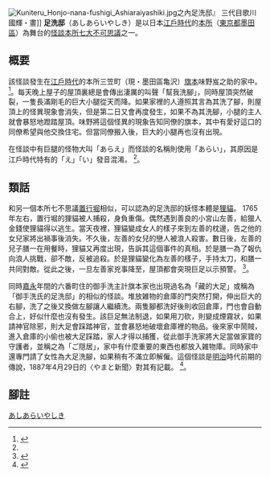 [[File:Kuniteru_Honjo-nana-fushigi_Ashiaraiyashiki.jpg|right]]之內足洗邸』 三代目歌川國輝・畫]]
'''足洗邸'''（あしあらいやしき）是以日本[[江戶時代|江戶時代]]的[[本所|本所]]（[[東京都|東京都]][[墨田區|墨田區]]）為舞台的[[怪談|怪談]][[本所七大不可思議|本所七大不可思議]]之一。

== 概要 ==
該怪談發生在[[江戶時代|江戶時代]]的本所三笠町（現・墨田區亀沢）[[旗本|旗本]]味野岌之助的家中。 <ref name="masao">{{Cite book<!--|和書-->|author=岡崎柾男|title=両國・錦糸町むかし話母が子に語る|year=1983|publisher=下町タイムス社|isbn=978-4-7874 -9015-5|pages=54-57 頁}}</ref>。每天晚上屋子的屋頂裏總是會傳出淒厲的叫聲「幫我洗腳」，同時屋頂突然破裂，一隻長滿剛毛的巨大小腿從天而降。如果家裡的人遵照其言為其洗了腳，則屋頂上的怪異現象會消失，但是第二日又會再度發生，如果不為其洗腳，小腿的主人就會暴怒地蹬踏屋頂。味野將這個怪異的現象告知同僚的旗本，其中有愛好這口的同僚希望與他交換住宅。但當同僚搬入後，巨大的小腿再也沒有出現。

在怪談中有巨腿的怪物大叫「あらえ」而怪談的名稱則使用「あらい」，其原因是江戶時代特有的「え」「い」發音混淆。 <ref name="masao" />。

== 類話 ==
和另一個本所七不思議[[置行堀|置行堀]]相似，可以認為的足洗邸的妖怪本體是[[貉|狸貓]]。 1765年左右，置行堀的狸貓被人捕殺，身負重傷。偶然遇到善良的小宮山左善，給獵人金錢使狸貓得以逃生。當天夜裡，狸貓變成女人的樣子來到左善的枕邊，告之他的女兒家將出禍事後消失。不久後，左善的女兒的戀人被浪人殺害。數日後，左善的兒子膳一在用餐時，狸貓又再度出現，告訴其這個事件的真相。於是膳一為了報仇向浪人挑戰，卻不敵，反被追殺。於是狸貓變化為左善的樣子，手持太刀，和膳一共同對敵。從此之後，一旦左善家兇事降至，屋頂都會突現巨足以示預警。 <ref>{{Cite book<!--|和書-->|title=両國・錦糸町むかし話|pages=126-131頁}}</ref>。

同時[[嘉永_(日本)|嘉永]]年間的六番町住的御手洗主計旗本家也出現過名為「藏的大足」或稱為「御手洗氏的足洗邸」的相似的怪談。堆放雑物的倉庫的門突然打開，伸出巨大的右腳，洗了之後又換做左腳讓人繼續洗。兩隻腳都洗好後則收回倉庫，門也會自動合上，好似什麼也沒有發生。該巨足無法制退，如果用刀砍，則變成煙霧狀，如果請神官除邪，則大足會踩踏神官，並會暴怒地破壞倉庫裡的物品。後來家中鬧賊，進入倉庫的小偷也被大足踩踏，家人才得以捕獲，從此御手洗家將大足當做家寶的守護者，並稱之為「ご隠居」，家中有什麼重要的東西也都放入雑物庫。同時家中還專門請了女性為大足洗腳，如果稍有不滿立即解僱。這個怪談是[[明治|明治]]時代前期的傳說，1887年4月29日的〈やまと新聞〉對其有記載。 <ref>{{Cite book<!--|和書-->|author=湯本豪一|title=図説江戸東京怪異百物語|year=2007|publisher=[[河出書房新社|河出書房新社]]|series=ふくろうの本|isbn=978- 4-309-76096-4|pages=22-23頁}}</ref>。

== 腳註 ==
<references/>

[[Category:本所七大不可思議|あしあらいやしき]]